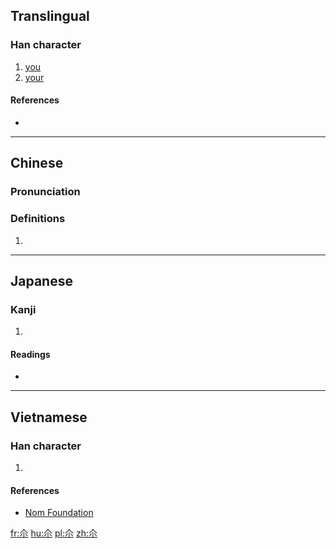 {{also|爾}}
==Translingual==

===Han character===
{{Han char|rn=42|rad=小|as=02|sn=5|four=8090<sub>0</sub>|canj=人火 (OF), XX人火 (XXOF)|ids=⿱[[𠆢]][[小]]}}

# [[you]]
# [[your]]

====References====
* {{Han ref|kx=0297.011|dkj=07477|dj=0591.010|hdz=10111.050|uh=5C12|ud=23570|bh=C974|bd=51572}}

----

==Chinese==
{{zh-forms}}

===Pronunciation===
{{zh-pron
|m=ěr
|c=ji5
|mc=y
|oc=y
|ma=
|cat=pron
}}

===Definitions===
# {{rfdef|lang=zh}}

----

==Japanese==

===Kanji===
{{ja-kanji|grade=|rs=小02}}

# {{defn|lang=ja|sort=小02}}

====Readings====
* {{ja-readings|on=[[じ]] (ji), [[に]] (ni)|kun=[[しかり]] (shikari), [[わける]] (wakeru), [[なんじ]] (nanji), [[ちかい]] (chikai)}}

----

==Vietnamese==

===Han character===
{{vi-readings|rs=小02| hanviet = nhé}}

# {{defn|lang=vi|sort=小02}}

====References====
*[http://nomfoundation.org/common/nom_details.php?codepoint=5c12 Nom Foundation]

[[fr:尒]]
[[hu:尒]]
[[pl:尒]]
[[zh:尒]]